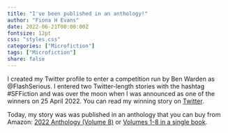 ```yaml
---
title: "I've been published in an anthology!"
author: "Fiona H Evans"
date: 2022-06-21T00:00:00Z
fontsize: 12pt
css: "styles.css"
categories: ["Microfiction"]
tags: ["Microfiction"]
share: false
---
```



I created my Twitter profile to enter a competition run by Ben Warden as @FlashSerious. I entered two Twitter-length stories with the hashtag #SFFiction and was over the moon when I was announced as one of the winners on 25 April 2022. You can read my winning story on [Twitter](https://twitter.com/FionaHEvans/status/1501787496426131456).


Today, my story was was published in an anthology that you can buy from Amazon: [2022 Anthology (Volume 8)](https://www.amazon.com.au/Serious-Flash-Fiction-Single-collection/dp/B0B4JS8KM7/ref=sr_1_1?crid=1V8YDNEGYF9P3&keywords=serious+flash+fiction+2022&qid=1659411511&s=digital-text&sprefix=serious+flash+fiction+2022%2Cdigital-text%2C282&sr=1-1-catcorr) or [Volumes 1-8 in a single book](https://www.amazon.com.au/gp/product/B0B4R1538C?ref_=dbs_m_mng_rwt_calw_tpbk_6&storeType=ebooks&qid=1659411511&sr=1-1-catcorr). 

